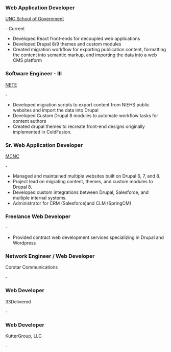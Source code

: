 
### Web Application Developer

[UNC School of Government](https://www.sog.unc.edu/)

<MonthYear year={2020} month={4} /> - Current

- Developed React front-ends for decoupled web applications
- Developed Drupal 8/9 themes and custom modules
- Created migration workflow for exporting publication content, formatting the content into semantic markup, and importing the data into a web CMS platform

### Software Engineer - III

[NETE](https://nete.com/)

<MonthYear year={2019} month={4} /> - <MonthYear year={2020} month={3} />

- Developed migration scripts to export content from NIEHS public websites and import the data into Drupal
- Developed Custom Drupal 8 modules to automate workflow tasks for content authors
- Created drupal themes to recreate front-end designs originally implemented in ColdFusion.

### Sr. Web Application Developer

[MCNC](https://mcnc.org/)

<MonthYear year={2012} month={7} /> - <MonthYear year={2019} month={4} />

- Managed and maintained multiple websites built on Drupal 6, 7, and 8.
- Project lead on migrating content, themes, and custom modules to Drupal 8.
- Developed custom integrations between Drupal, Salesforce, and multiple internal systems.
- Administrator for CRM (Salesforce)and CLM (SpringCM)

### Freelance Web Developer

<MonthYear year={2011} month={3} /> - <MonthYear year={2012} month={7} />

- Provided contract web development services specializing in Drupal and Wordpress

### Network Engineer / Web Developer

Corstar Communications

<MonthYear year={2011} month={8} /> - <MonthYear year={2012} month={5} />

### Web Developer

33Delivered

<MonthYear year={2009} month={10} /> - <MonthYear year={2011} month={3} />

### Web Developer

KutterGroup, LLC

<MonthYear year={2008} month={9} /> - <MonthYear year={2009} month={10} />
